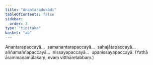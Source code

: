 ```yaml
---
title: "Anantaradukādi"
tableOfContents: false
sidebar:
  order: 3
type: "tipitaka"
basket: "ab"
---
```



<DynamicBreadcrumb />

<Division number="236">

<Paragraph number="764">
Anantarapaccayā…  samanantarapaccayā…  sahajātapaccayā…  aññamaññapaccayā…  nissayapaccayā…  upanissayapaccayā.

</Paragraph>
</Division>

<Paragraph number="765" type="center">
(Yathā ārammaṇamūlakaṃ, evaṃ vitthāretabbaṃ.)
</Paragraph>
